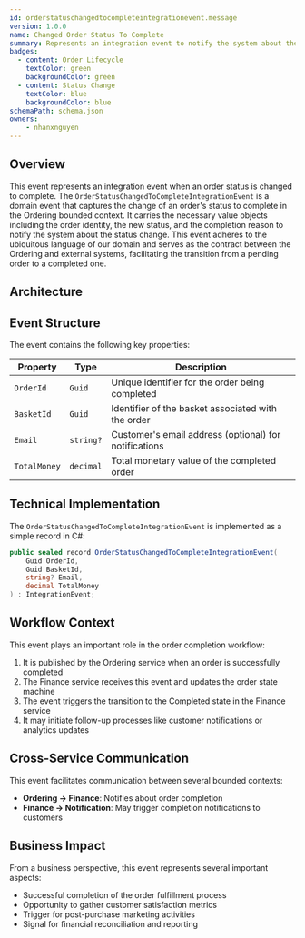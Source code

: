```yaml
---
id: orderstatuschangedtocompleteintegrationevent.message
version: 1.0.0
name: Changed Order Status To Complete
summary: Represents an integration event to notify the system about the status change of an order to `Complete`
badges:
  - content: Order Lifecycle
    textColor: green
    backgroundColor: green
  - content: Status Change
    textColor: blue
    backgroundColor: blue
schemaPath: schema.json
owners:
    - nhanxnguyen
---
```


## Overview

This event represents an integration event when an order status is changed to complete. The `OrderStatusChangedToCompleteIntegrationEvent` is a domain event that captures the change of an order's status to complete in the Ordering bounded context. It carries the necessary value objects including the order identity, the new status, and the completion reason to notify the system about the status change. This event adheres to the ubiquitous language of our domain and serves as the contract between the Ordering and external systems, facilitating the transition from a pending order to a completed one.

## Architecture

<NodeGraph />

## Event Structure

The event contains the following key properties:

| Property | Type | Description |
|----------|------|-------------|
| `OrderId` | `Guid` | Unique identifier for the order being completed |
| `BasketId` | `Guid` | Identifier of the basket associated with the order |
| `Email` | `string?` | Customer's email address (optional) for notifications |
| `TotalMoney` | `decimal` | Total monetary value of the completed order |

## Technical Implementation

The `OrderStatusChangedToCompleteIntegrationEvent` is implemented as a simple record in C#:

```csharp frame="terminal"
public sealed record OrderStatusChangedToCompleteIntegrationEvent(
    Guid OrderId,
    Guid BasketId,
    string? Email,
    decimal TotalMoney
) : IntegrationEvent;
```

## Workflow Context

This event plays an important role in the order completion workflow:

1. It is published by the Ordering service when an order is successfully completed
2. The Finance service receives this event and updates the order state machine
3. The event triggers the transition to the Completed state in the Finance service
4. It may initiate follow-up processes like customer notifications or analytics updates

## Cross-Service Communication

This event facilitates communication between several bounded contexts:

- **Ordering → Finance**: Notifies about order completion
- **Finance → Notification**: May trigger completion notifications to customers

## Business Impact

From a business perspective, this event represents several important aspects:

- Successful completion of the order fulfillment process
- Opportunity to gather customer satisfaction metrics
- Trigger for post-purchase marketing activities
- Signal for financial reconciliation and reporting
